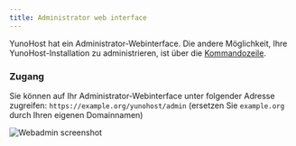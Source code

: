 ```yaml
---
title: Administrator web interface
---
```


YunoHost hat ein Administrator-Webinterface. Die andere Möglichkeit, Ihre YunoHost-Installation zu administrieren, ist über die [Kommandozeile](/admin/command_line).

### Zugang

Sie können auf Ihr Administrator-Webinterface unter folgender Adresse zugreifen: `https://example.org/yunohost/admin` (ersetzen Sie `example.org` durch Ihren eigenen Domainnamen)

![Webadmin screenshot](/img/webadmin/webadmin.jpg)
